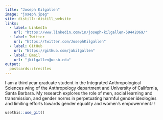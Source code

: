 ```yaml
---
title: "Joseph Kilgallen"
image: "joseph.jpeg"
site: distill::distill_website
links:
  - label: LinkedIn
    url: "https://www.linkedin.com/in/joseph-kilgallen-59442069/"
  - label: Twitter
    url: "https://twitter.com/JosephKilgallen"
  - label: GitHub
    url: "https://github.com/jakilgallen"
  - label: Email
    url: "jkilgallen@ucsb.edu"
output:
  postcards::trestles
---
```

 
I am a third year graduate student in the Integrated Anthropological Sciences wing of the Anthropology department and University of California, Santa Barbara. My research explores the role of men, social learning and transmission, and gender norms in perpetuating harmful gender ideologies and limiting efforts towards gender equality and women's empowerment.!! 

```r
usethis::use_git()
```

